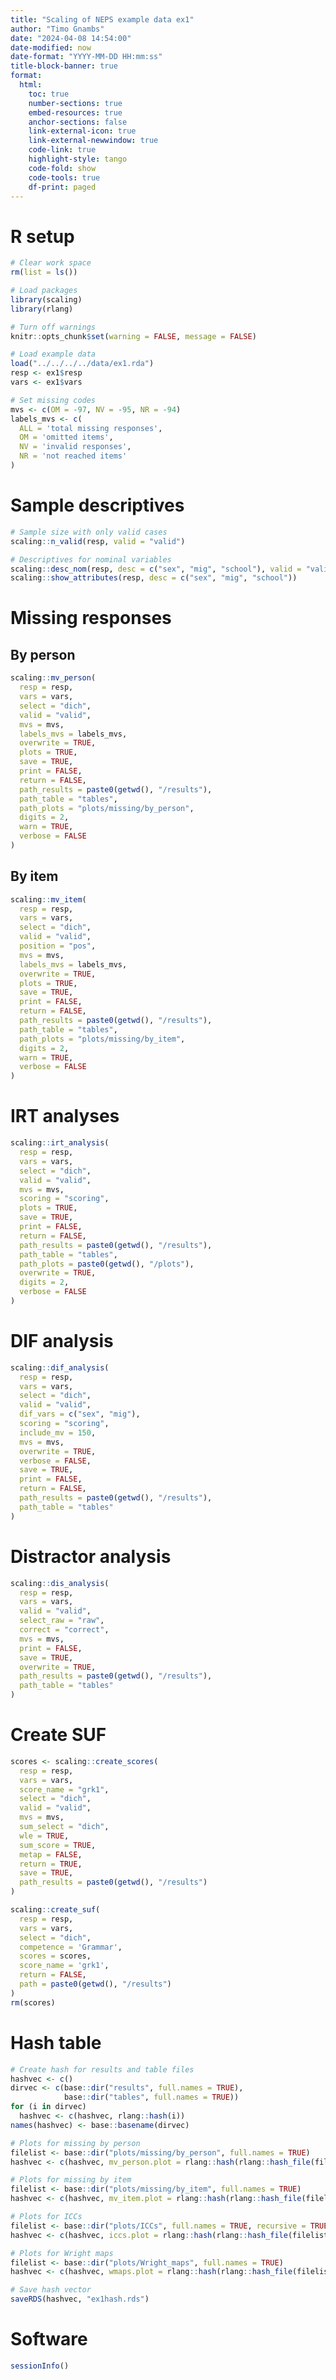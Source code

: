 ```yaml
---
title: "Scaling of NEPS example data ex1"
author: "Timo Gnambs"
date: "2024-04-08 14:54:00"
date-modified: now
date-format: "YYYY-MM-DD HH:mm:ss"
title-block-banner: true
format:
  html:
    toc: true
    number-sections: true
    embed-resources: true
    anchor-sections: false
    link-external-icon: true
    link-external-newwindow: true
    code-link: true
    highlight-style: tango
    code-fold: show
    code-tools: true
    df-print: paged
---
```


# R setup

```r

# Clear work space
rm(list = ls())

# Load packages
library(scaling)
library(rlang)

# Turn off warnings
knitr::opts_chunk$set(warning = FALSE, message = FALSE) 

# Load example data
load("../../../../data/ex1.rda")
resp <- ex1$resp
vars <- ex1$vars

# Set missing codes
mvs <- c(OM = -97, NV = -95, NR = -94)
labels_mvs <- c(
  ALL = 'total missing responses',
  OM = 'omitted items',
  NV = 'invalid responses',
  NR = 'not reached items'
)


```

# Sample descriptives

```r

# Sample size with only valid cases
scaling::n_valid(resp, valid = "valid")

# Descriptives for nominal variables
scaling::desc_nom(resp, desc = c("sex", "mig", "school"), valid = "valid")
scaling::show_attributes(resp, desc = c("sex", "mig", "school"))

```

# Missing responses

## By person

```r

scaling::mv_person(
  resp = resp,
  vars = vars,
  select = "dich",
  valid = "valid",
  mvs = mvs,
  labels_mvs = labels_mvs,
  overwrite = TRUE,
  plots = TRUE,
  save = TRUE,
  print = FALSE,
  return = FALSE,
  path_results = paste0(getwd(), "/results"),
  path_table = "tables",
  path_plots = "plots/missing/by_person",
  digits = 2,
  warn = TRUE,
  verbose = FALSE
)

```

## By item

```r

scaling::mv_item(
  resp = resp,
  vars = vars,
  select = "dich",
  valid = "valid",
  position = "pos",
  mvs = mvs,
  labels_mvs = labels_mvs,
  overwrite = TRUE,
  plots = TRUE,
  save = TRUE,
  print = FALSE,
  return = FALSE,
  path_results = paste0(getwd(), "/results"),
  path_table = "tables",
  path_plots = "plots/missing/by_item",
  digits = 2,
  warn = TRUE,
  verbose = FALSE
)

```

# IRT analyses

```r

scaling::irt_analysis(
  resp = resp,
  vars = vars,
  select = "dich",
  valid = "valid",
  mvs = mvs,
  scoring = "scoring",
  plots = TRUE,
  save = TRUE,
  print = FALSE,
  return = FALSE,
  path_results = paste0(getwd(), "/results"),
  path_table = "tables",
  path_plots = paste0(getwd(), "/plots"),
  overwrite = TRUE,
  digits = 2,
  verbose = FALSE
)

```

# DIF analysis

```r

scaling::dif_analysis(
  resp = resp,
  vars = vars,
  select = "dich",
  valid = "valid",
  dif_vars = c("sex", "mig"),
  scoring = "scoring",
  include_mv = 150,
  mvs = mvs,
  overwrite = TRUE,
  verbose = FALSE,
  save = TRUE,
  print = FALSE,
  return = FALSE,
  path_results = paste0(getwd(), "/results"),
  path_table = "tables"
)

```

# Distractor analysis

```r

scaling::dis_analysis(
  resp = resp,
  vars = vars,
  valid = "valid",
  select_raw = "raw",
  correct = "correct",
  mvs = mvs,
  print = FALSE,
  save = TRUE,
  overwrite = TRUE,
  path_results = paste0(getwd(), "/results"),
  path_table = "tables"
)

```

# Create SUF

```r

scores <- scaling::create_scores(
  resp = resp,
  vars = vars,
  score_name = "grk1",
  select = "dich",
  valid = "valid",
  mvs = mvs,
  sum_select = "dich",
  wle = TRUE,
  sum_score = TRUE,
  metap = FALSE,
  return = TRUE,
  save = TRUE,
  path_results = paste0(getwd(), "/results")
)

scaling::create_suf(
  resp = resp,
  vars = vars,
  select = "dich",
  competence = 'Grammar',
  scores = scores,
  score_name = 'grk1',
  return = FALSE,
  path = paste0(getwd(), "/results")
)
rm(scores)

```

# Hash table

```r

# Create hash for results and table files
hashvec <- c()
dirvec <- c(base::dir("results", full.names = TRUE),
            base::dir("tables", full.names = TRUE))
for (i in dirvec)
  hashvec <- c(hashvec, rlang::hash(i))
names(hashvec) <- base::basename(dirvec)

# Plots for missing by person
filelist <- base::dir("plots/missing/by_person", full.names = TRUE)
hashvec <- c(hashvec, mv_person.plot = rlang::hash(rlang::hash_file(filelist)))

# Plots for missing by item
filelist <- base::dir("plots/missing/by_item", full.names = TRUE)
hashvec <- c(hashvec, mv_item.plot = rlang::hash(rlang::hash_file(filelist)))

# Plots for ICCs
filelist <- base::dir("plots/ICCs", full.names = TRUE, recursive = TRUE)
hashvec <- c(hashvec, iccs.plot = rlang::hash(rlang::hash_file(filelist)))

# Plots for Wright maps
filelist <- base::dir("plots/Wright_maps", full.names = TRUE)
hashvec <- c(hashvec, wmaps.plot = rlang::hash(rlang::hash_file(filelist)))

# Save hash vector
saveRDS(hashvec, "ex1hash.rds")

```

# Software

```r

sessionInfo()

```
